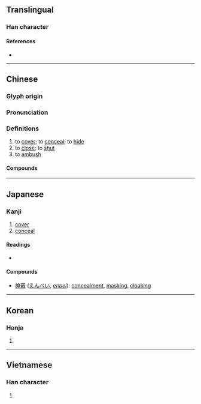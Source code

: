 {{character info/new}}
==Translingual==

===Han character===
{{Han char|rn=64|rad=手|as=08|sn=11|four=54016|canj=QKLU|ids=⿰扌奄}}

====References====
* {{Han ref|kx=0439.090|dkj=12285|dj=0790.030|hdz=31893.050|uh=63A9|ud=25513|bh=B1BB|bd=45499}}

----

==Chinese==
{{zh-forms}}

===Glyph origin===
{{Han etym}}

===Pronunciation===
{{zh-pron
|m=yǎn
|c=jim2
|h=pfs=
|md=
|mn=am/iám
|w=
|mc=y
|oc=y
|cat=v
}}

===Definitions===
{{zh-hanzi}}

# to [[cover]]; to [[conceal]]; to [[hide]]
# to [[close]]; to [[shut]]
# to [[ambush]]

====Compounds====
{{zh-der|半開半掩|兩葉掩目|半掩半開|盜鐘掩耳|掩殺|掩閉|掩雀捕蟬|掩門|掩護射擊|掩口|掩不住|掩咯雞|掩埋|掩耳盜鈴|掩瑕藏疾|掩瞞|掩沒|掩泣|掩惡溢美|掩賢妒善|掩耳|掩骼埋胔|掩淚|掩其不備|瑕不掩瑜|掩惡揚善|掩鼻蹙頞|掩鼻而過|掩鼻偷香|掩耳偷鈴|打掩護|掩鼻|抉瑕掩瑜|掩涕|掩旗息鼓|掩襲|掩面失色|掩蓋|掩罪藏惡|撲掩|掩護|掩抑|掩袖|盜鈴掩耳|掩其無備|掩飾|毫不掩飾|瑜不掩瑕|掩體|掩映生姿|掩面|掩人耳目|掩埋場|掩蔽部|敷掩|掩耳而走|掩口盧胡|掩罪飾非|東掩西遮|水來土掩|掩入|掩卷|掩目捕雀|掩耳盜鐘|東遮西掩|掩星|掩口胡盧|掩映|掩護部隊|掩藏|掩蔽|掩住|藏掩|胡撲掩|虛掩|竊鐘掩耳|花遮柳掩|難掩|遮遮掩掩|衛生掩埋|遮掩|遮前掩後}}

----

==Japanese==

===Kanji===
{{ja-kanji|grade=|rs=手08}}

# [[cover]]
# [[conceal]]

====Readings====
* {{ja-readings|on=[[えん]] (en)|kun=[[おおう]] (oou)}}

====Compounds====
* [[掩蔽]] ([[えんぺい]], ''[[enpei]]''): [[concealment]], [[masking]], [[cloaking]]

----

==Korean==

===Hanja===
{{ko-hanja|hangeul=엄|eumhun=|rv=eom|mr=ŏm|y=em}}

# {{defn|lang=ko|sort=手08}}

----

==Vietnamese==

===Han character===
{{vi-hantu|rs=手08|ém}}

# {{defn|lang=vi|sort=手08}}